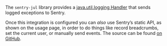 <Alert>

The `sentry-jul` library provides a [java.util.logging Handler](http://docs.oracle.com/javase/8/docs/api/java/util/logging/Handler.html) that sends logged exceptions to Sentry.

</Alert>

Once this integration is configured you can _also_ use Sentry’s static API, <PlatformLink to="/usage/">as shown on the usage page</PlatformLink>, in order to do things like record breadcrumbs, set the current user, or manually send events. The source can be found [on GitHub](https://github.com/getsentry/sentry-java/tree/master/sentry-jul).
